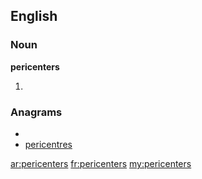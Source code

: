 ==English==

===Noun===
'''pericenters'''

# {{plural of|pericenter}}

===Anagrams===
* {{alphagram|ceeeinprrst}}
* [[pericentres#English|pericentres]]

[[ar:pericenters]]
[[fr:pericenters]]
[[my:pericenters]]